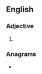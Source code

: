 ==English==

===Adjective===
{{head|en|comparative adjective}}

# {{en-comparative of|cagey}}

===Anagrams===
* {{anagrams|en|a=acegir|Gracie|e-cigar}}